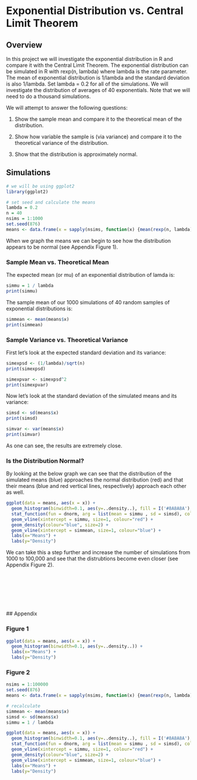 Exponential Distribution vs. Central Limit Theorem
========================================================

## Overview

In this project we will investigate the exponential distribution in R and compare it with the Central Limit Theorem. The exponential distribution can be simulated in R with rexp(n, lambda) where lambda is the rate parameter. The mean of exponential distribution is 1/lambda and the standard deviation is also 1/lambda. Set lambda = 0.2 for all of the simulations. We will investigate the distribution of averages of 40 exponentials. Note that we will need to do a thousand simulations.

We will attempt to answer the following questions:

1. Show the sample mean and compare it to the theoretical mean of the distribution.

2. Show how variable the sample is (via variance) and compare it to the theoretical variance of the distribution.

3. Show that the distribution is approximately normal.

## Simulations

```r
# we will be using ggplot2
library(ggplot2)

# set seed and calculate the means
lambda = 0.2
n = 40
nsims = 1:1000
set.seed(876)
means <- data.frame(x = sapply(nsims, function(x) {mean(rexp(n, lambda))}))
```

When we graph the means we can begin to see how the distribution appears to be normal (see Appendix Figure 1).

### Sample Mean vs. Theoretical Mean

The expected mean (or mu) of an exponential distribution of lamda is:

```r
simmu = 1 / lambda
print(simmu)
```

The sample mean of our 1000 simulations of 40 random samples of exponential distributions is:

```r
simmean <- mean(means$x)
print(simmean)
```

### Sample Variance vs. Theoretical Variance

First let's look at the expected standard deviation and its variance:

```r
simexpsd <- (1/lambda)/sqrt(n)
print(simexpsd)
```

```r
simexpvar <- simexpsd^2
print(simexpvar)
```

Now let's look at the standard deviation of the simulated means and its variance:

```r
simsd <- sd(means$x)
print(simsd)
```

```r
simvar <- var(means$x)
print(simvar)
```

As one can see, the results are extremely close.

### Is the Distribution Normal?

By looking at the below graph we can see that the distribution of the simulated means (blue) approaches the normal distribution (red) and that their means (blue and red vertical lines, respectively) approach each other as well.

```r
ggplot(data = means, aes(x = x)) + 
  geom_histogram(binwidth=0.1, aes(y=..density..), fill = I('#8A8A8A'),) +
  stat_function(fun = dnorm, arg = list(mean = simmu , sd = simsd), colour = "red", size=2) + 
  geom_vline(xintercept = simmu, size=1, colour="red") + 
  geom_density(colour="blue", size=2) +
  geom_vline(xintercept = simmean, size=1, colour="blue") + 
  labs(x="Means") +
  labs(y="Density")
```

We can take this a step further and increase the number of simulations from 1000 to 100,000 and see that the distrubtions become even closer (see Appendix Figure 2).

<br><br><br><br><br><br>
## Appendix

### Figure 1

```r
ggplot(data = means, aes(x = x)) + 
  geom_histogram(binwidth=0.1, aes(y=..density..)) +
  labs(x="Means") +
  labs(y="Density")
```

### Figure 2

```r
nsims = 1:100000
set.seed(876)
means <- data.frame(x = sapply(nsims, function(x) {mean(rexp(n, lambda))}))

# recalculate
simmean <- mean(means$x)
simsd <- sd(means$x)
simmu = 1 / lambda
```

```r
ggplot(data = means, aes(x = x)) + 
  geom_histogram(binwidth=0.1, aes(y=..density..), fill = I('#8A8A8A'),) +
  stat_function(fun = dnorm, arg = list(mean = simmu , sd = simsd), colour = "red", size=2) + 
  geom_vline(xintercept = simmu, size=1, colour="red") + 
  geom_density(colour="blue", size=2) +
  geom_vline(xintercept = simmean, size=1, colour="blue") + 
  labs(x="Means") +
  labs(y="Density")
```